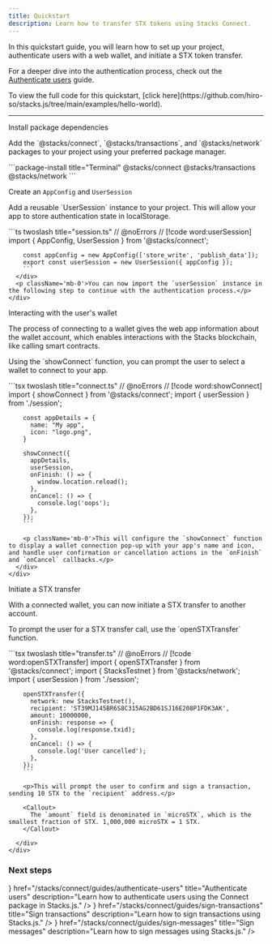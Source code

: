 ```yaml
---
title: Quickstart
description: Learn how to transfer STX tokens using Stacks Connect.
---
```



In this quickstart guide, you will learn how to set up your project, authenticate users with a web wallet, and initiate a STX token transfer.

For a deeper dive into the authentication process, check out the [Authenticate users](/stacks/connect/guides/authenticate-users) guide.

<Callout>
  To view the full code for this quickstart, [click here](https://github.com/hiro-so/stacks.js/tree/main/examples/hello-world).
</Callout>

---

<div className='steps space-y-12'>
  <Step>
    <div className="flex flex-col space-y-3">
      <div className="w-full">
        <p className='text-lg font-bold m-0 dark:text-primary-foreground'>Install package dependencies</p>
        <p className='mb-0'>Add the `@stacks/connect`, `@stacks/transactions`, and `@stacks/network` packages to your project using your preferred package manager.</p>
      </div>
      <div className="w-full">
        ```package-install title="Terminal"
        @stacks/connect @stacks/transactions @stacks/network
        ```
      </div>
    </div>
  </Step>

  <Step>
    <div className="flex flex-col space-y-3">
      <div className="w-full">
        <p className='text-lg font-bold m-0 dark:text-primary-foreground'>Create an <code className='text-lg'>AppConfig</code> and <code className='text-lg'>UserSession</code></p>
        <p className='mb-0'>Add a reusable `UserSession` instance to your project. This will allow your app to store authentication state in localStorage.</p>
      </div>
      <div className="w-full">
        ```ts twoslash title="session.ts"
        // @noErrors
        // [!code word:userSession]
        import { AppConfig, UserSession } from '@stacks/connect';

        const appConfig = new AppConfig(['store_write', 'publish_data']);
        export const userSession = new UserSession({ appConfig });
        ```
      </div>
      <p className='mb-0'>You can now import the `userSession` instance in the following step to continue with the authentication process.</p>
    </div>
  </Step>

  <Step>
    <div className="flex flex-col space-y-3">
      <div className="w-full">
        <p className='text-lg font-bold m-0 dark:text-primary-foreground'>Interacting with the user's wallet</p>
        <p className='mb-0'>The process of connecting to a wallet gives the web app information about the wallet account, which enables interactions with the Stacks blockchain, like calling smart contracts.</p>
        <p className='mb-0'>Using the `showConnect` function, you can prompt the user to select a wallet to connect to your app.</p>
      </div>
      <div className="w-full">
        ```tsx twoslash title="connect.ts"
        // @noErrors
        // [!code word:showConnect]
        import { showConnect } from '@stacks/connect';
        import { userSession } from './session';

        const appDetails = {
          name: "My app",
          icon: "logo.png",
        }

        showConnect({
          appDetails,
          userSession,
          onFinish: () => {
            window.location.reload();
          },
          onCancel: () => {
            console.log('oops');
          },
        });
        ```

        <p className='mb-0'>This will configure the `showConnect` function to display a wallet connection pop-up with your app's name and icon, and handle user confirmation or cancellation actions in the `onFinish` and `onCancel` callbacks.</p>
      </div>
    </div>
  </Step>

  <Step>
    <div className="flex flex-col space-y-3">
      <div className="w-full">
        <p className='text-lg font-bold m-0 dark:text-primary-foreground'>Initiate a STX transfer</p>
        <p className='mb-0'>With a connected wallet, you can now initiate a STX transfer to another account.</p>
        <p className='mb-0'>To prompt the user for a STX transfer call, use the `openSTXTransfer` function.</p>
      </div>
      <div className="w-full">
        ```tsx twoslash title="transfer.ts"
        // @noErrors
        // [!code word:openSTXTransfer]
        import { openSTXTransfer } from '@stacks/connect';
        import { StacksTestnet } from '@stacks/network';
        import { userSession } from './session';

        openSTXTransfer({
          network: new StacksTestnet(),
          recipient: 'ST39MJ145BR6S8C315AG2BD61SJ16E208P1FDK3AK',
          amount: 10000000,
          onFinish: response => {
            console.log(response.txid);
          },
          onCancel: () => {
            console.log('User cancelled');
          },
        });
        ```

        <p>This will prompt the user to confirm and sign a transaction, sending 10 STX to the `recipient` address.</p>

        <Callout>
          The `amount` field is denominated in `microSTX`, which is the smallest fraction of STX. 1,000,000 microSTX = 1 STX.
        </Callout>

      </div>
    </div>
  </Step>
</div>

### Next steps

<Cards className='sm:grid-cols-1'>
  <SmallCard
    icon={<Code className='text-primary' />}
    href="/stacks/connect/guides/authenticate-users"
    title="Authenticate users"
    description="Learn how to authenticate users using the Connect package in Stacks.js."
  />
  <SmallCard
    icon={<Terminal className='text-primary' />}
    href="/stacks/connect/guides/sign-transactions"
    title="Sign transactions"
    description="Learn how to sign transactions using Stacks.js."
  />
  <SmallCard
    icon={<Terminal className='text-primary' />}
    href="/stacks/connect/guides/sign-messages"
    title="Sign messages"
    description="Learn how to sign messages using Stacks.js."
  />
</Cards>
